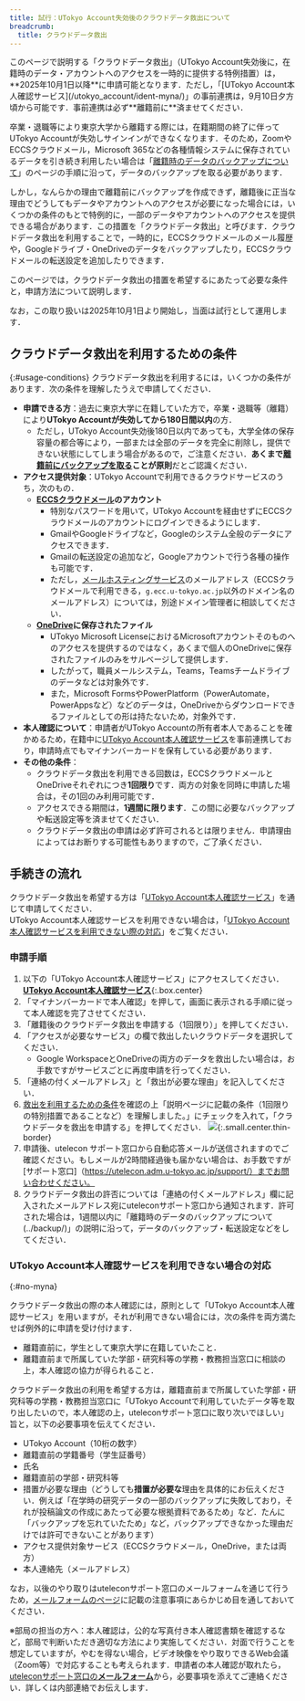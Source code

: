 ```yaml
---
title: 試行：UTokyo Account失効後のクラウドデータ救出について
breadcrumb:
  title: クラウドデータ救出
---
```

<div class="box">
    このページで説明する「クラウドデータ救出」（UTokyo Account失効後に，在籍時のデータ・アカウントへのアクセスを一時的に提供する特例措置）は，**2025年10月1日以降**に申請可能となります．ただし，「[UTokyo Account本人確認サービス](/utokyo_account/ident-myna/)」の事前連携は，9月10日夕方頃から可能です．事前連携は必ず**離籍前に**済ませてください．
</div>

卒業・退職等により東京大学から離籍する際には，在籍期間の終了に伴ってUTokyo Accountが失効しサインインができなくなります．そのため，ZoomやECCSクラウドメール，Microsoft 365などの各種情報システムに保存されているデータを引き続き利用したい場合は「[離籍時のデータのバックアップについて](../backup/)」のページの手順に沿って，データのバックアップを取る必要があります．

しかし，なんらかの理由で離籍前にバックアップを作成できず，離籍後に正当な理由でどうしてもデータやアカウントへのアクセスが必要になった場合には，いくつかの条件のもとで特例的に，一部のデータやアカウントへのアクセスを提供できる場合があります．この措置を「クラウドデータ救出」と呼びます．クラウドデータ救出を利用することで，一時的に，ECCSクラウドメールのメール履歴や，Googleドライブ・OneDriveのデータをバックアップしたり，ECCSクラウドメールの転送設定を追加したりできます．

このページでは，クラウドデータ救出の措置を希望するにあたって必要な条件と，申請方法について説明します．

なお，この取り扱いは2025年10月1日より開始し，当面は試行として運用します．

## クラウドデータ救出を利用するための条件
{:#usage-conditions}
クラウドデータ救出を利用するには，いくつかの条件があります．次の条件を理解したうえで申請してください．

* **申請できる方**：過去に東京大学に在籍していた方で，卒業・退職等（離籍）により**UTokyo Accountが失効してから180日間以内**の方．
  * ただし，UTokyo Account失効後180日以内であっても，大学全体の保存容量の都合等により，一部または全部のデータを完全に削除し，提供できない状態にしてしまう場合があるので，ご注意ください．**あくまで[離籍前にバックアップを取る](../backup/)ことが原則**だとご認識ください．
* **アクセス提供対象**：UTokyo Accountで利用できるクラウドサービスのうち，次のもの．
  * **[ECCSクラウドメール](/google/)のアカウント**
    * 特別なパスワードを用いて，UTokyo Accountを経由せずにECCSクラウドメールのアカウントにログインできるようにします．
    * GmailやGoogleドライブなど，Googleのシステム全般のデータにアクセスできます．
    * Gmailの転送設定の追加など，Googleアカウントで行う各種の操作も可能です．
    * ただし，[メールホスティングサービス](https://mh.ecc.u-tokyo.ac.jp/)のメールアドレス（ECCSクラウドメールで利用できる，`g.ecc.u-tokyo.ac.jp`以外のドメイン名のメールアドレス）については，別途ドメイン管理者に相談してください．
  * **[OneDrive](/microsoft/onedrive/)に保存されたファイル**
    * UTokyo Microsoft LicenseにおけるMicrosoftアカウントそのものへのアクセスを提供するのではなく，あくまで個人のOneDriveに保存されたファイルのみをサルベージして提供します．
    * したがって，職員メールシステム，Teams，Teamsチームドライブのデータなどは対象外です．
    * また，Microsoft FormsやPowerPlatform（PowerAutomate，PowerAppsなど）などのデータは，OneDriveからダウンロードできるファイルとしての形は持たないため，対象外です．
* **本人確認について**：申請者がUTokyo Accountの所有者本人であることを確かめるため，在籍中に[UTokyo Account本人確認サービス](/utokyo_account/ident-myna/)を事前連携しており，申請時点でもマイナンバーカードを保有している必要があります．
* **その他の条件**：
  * クラウドデータ救出を利用できる回数は，ECCSクラウドメールとOneDriveそれぞれにつき**1回限り**です．両方の対象を同時に申請した場合は，その1回のみ利用可能です．
  * アクセスできる期間は，**1週間に限ります**．この間に必要なバックアップや転送設定等を済ませてください．
  * クラウドデータ救出の申請は必ず許可されるとは限りません．申請理由によってはお断りする可能性もありますので，ご了承ください．

## 手続きの流れ

クラウドデータ救出を希望する方は「[UTokyo Account本人確認サービス](/utokyo_account/ident-myna/)」を通じて申請してください．  
UTokyo Account本人確認サービスを利用できない場合は，「[UTokyo Account本人確認サービスを利用できない際の対応](#no-myna)」をご覧ください．

### 申請手順
1. 以下の「UTokyo Account本人確認サービス」にアクセスしてください．
**[UTokyo Account本人確認サービス](https://identification.adm.u-tokyo.ac.jp/verify/)**{:.box.center}
1. 「マイナンバーカードで本人確認」を押して，画面に表示される手順に従って本人確認を完了させてください．
1. 「離籍後のクラウドデータ救出を申請する（1回限り）」を押してください．
1. 「アクセスが必要なサービス」の欄で救出したいクラウドデータを選択してください．
    - Google WorkspaceとOneDriveの両方のデータを救出したい場合は，お手数ですがサービスごとに再度申請を行ってください．
1. 「連絡の付くメールアドレス」と「救出が必要な理由」を記入してください．
1. [救出を利用するための条件](#usage-conditions)を確認の上「説明ページに記載の条件（1回限りの特別措置であることなど）を理解しました。」にチェックを入れて，「クラウドデータを救出を申請する」を押してください．
![](img/salvage-step-enter-details.png){:.small.center.thin-border}
1. 申請後、utelecon サポート窓口から自動応答メールが送信されますのでご確認ください。もしメールが2時間経過後も届かない場合は、お手数ですが[サポート窓口]（https://utelecon.adm.u-tokyo.ac.jp/support/）までお問い合わせください。
1. クラウドデータ救出の許否については「連絡の付くメールアドレス」欄に記入されたメールアドレス宛にuteleconサポート窓口から通知されます．許可された場合は，1週間以内に「離籍時のデータのバックアップについて(../backup/)」の説明に沿って，データのバックアップ・転送設定などをしてください．

### UTokyo Account本人確認サービスを利用できない場合の対応
{:#no-myna}

クラウドデータ救出の際の本人確認には，原則として「UTokyo Account本人確認サービス」を用いますが，それが利用できない場合には，次の条件を両方満たせば例外的に申請を受け付けます．

* 離籍直前に，学生として東京大学に在籍していたこと．
* 離籍直前まで所属していた学部・研究科等の学務・教務担当窓口に相談の上，本人確認の協力が得られること．

クラウドデータ救出の利用を希望する方は，離籍直前まで所属していた学部・研究科等の学務・教務担当窓口に「UTokyo Accountで利用していたデータ等を取り出したいので，本人確認の上，uteleconサポート窓口に取り次いでほしい」旨と，以下の必要事項を伝えてください．

* UTokyo Account（10桁の数字）
* 離籍直前の学籍番号（学生証番号）
* 氏名
* 離籍直前の学部・研究科等
* 措置が必要な理由（どうしても**措置が必要な**理由を具体的にお伝えください．例えば「在学時の研究データの一部のバックアップに失敗しており，それが投稿論文の作成にあたって必要な根拠資料であるため」など．たんに「バックアップを忘れていたため」など，バックアップできなかった理由だけでは許可できないことがあります）
* アクセス提供対象サービス（ECCSクラウドメール，OneDrive，または両方）
* 本人連絡先（メールアドレス）

なお，以後のやり取りはuteleconサポート窓口のメールフォームを通じて行うため，[メールフォームのページ](/support/email-form/)に記載の注意事項にあらかじめ目を通しておいてください．

※部局の担当の方へ：本人確認は，公的な写真付き本人確認書類を確認するなど，部局で判断いただき適切な方法により実施してください．対面で行うことを想定していますが，やむを得ない場合，ビデオ映像をやり取りできるWeb会議（Zoom等）で対応することも考えられます．申請者の本人確認が取れたら，[uteleconサポート窓口の**メールフォーム**](/support/email-form/)から，必要事項を添えてご連絡ください．詳しくは内部連絡でお伝えします．
